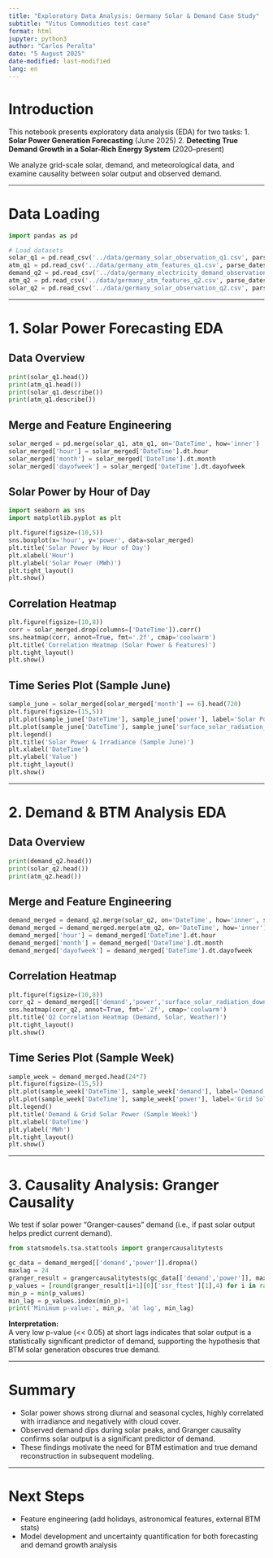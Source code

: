 ```yaml
---
title: "Exploratory Data Analysis: Germany Solar & Demand Case Study"
subtitle: "Vitus Commodities test case"
format: html
jupyter: python3
author: "Carlos Peralta"
date: "5 August 2025"
date-modified: last-modified
lang: en
---
```



# Introduction

This notebook presents exploratory data analysis (EDA) for two tasks:
1. **Solar Power Generation Forecasting** (June 2025)
2. **Detecting True Demand Growth in a Solar-Rich Energy System** (2020–present)

We analyze grid-scale solar, demand, and meteorological data, and examine causality between solar output and observed demand.

---

# Data Loading

```python
import pandas as pd

# Load datasets
solar_q1 = pd.read_csv('../data/germany_solar_observation_q1.csv', parse_dates=['DateTime'])
atm_q1 = pd.read_csv('../data/germany_atm_features_q1.csv', parse_dates=['DateTime'])
demand_q2 = pd.read_csv('../data/germany_electricity_demand_observation_q2.csv', parse_dates=['DateTime'])
atm_q2 = pd.read_csv('../data/germany_atm_features_q2.csv', parse_dates=['DateTime'])
solar_q2 = pd.read_csv('../data/germany_solar_observation_q2.csv', parse_dates=['DateTime'])
```

---

# 1. Solar Power Forecasting EDA

## Data Overview

```python
print(solar_q1.head())
print(atm_q1.head())
print(solar_q1.describe())
print(atm_q1.describe())
```

## Merge and Feature Engineering

```python
solar_merged = pd.merge(solar_q1, atm_q1, on='DateTime', how='inner')
solar_merged['hour'] = solar_merged['DateTime'].dt.hour
solar_merged['month'] = solar_merged['DateTime'].dt.month
solar_merged['dayofweek'] = solar_merged['DateTime'].dt.dayofweek
```

## Solar Power by Hour of Day

```python
import seaborn as sns
import matplotlib.pyplot as plt

plt.figure(figsize=(10,5))
sns.boxplot(x='hour', y='power', data=solar_merged)
plt.title('Solar Power by Hour of Day')
plt.xlabel('Hour')
plt.ylabel('Solar Power (MWh)')
plt.tight_layout()
plt.show()
```

## Correlation Heatmap

```python
plt.figure(figsize=(10,8))
corr = solar_merged.drop(columns=['DateTime']).corr()
sns.heatmap(corr, annot=True, fmt='.2f', cmap='coolwarm')
plt.title('Correlation Heatmap (Solar Power & Features)')
plt.tight_layout()
plt.show()
```

## Time Series Plot (Sample June)

```python
sample_june = solar_merged[solar_merged['month'] == 6].head(720)
plt.figure(figsize=(15,5))
plt.plot(sample_june['DateTime'], sample_june['power'], label='Solar Power')
plt.plot(sample_june['DateTime'], sample_june['surface_solar_radiation_downwards'], label='Solar Irradiance')
plt.legend()
plt.title('Solar Power & Irradiance (Sample June)')
plt.xlabel('DateTime')
plt.ylabel('Value')
plt.tight_layout()
plt.show()
```

---

# 2. Demand & BTM Analysis EDA

## Data Overview

```python
print(demand_q2.head())
print(solar_q2.head())
print(atm_q2.head())
```

## Merge and Feature Engineering

```python
demand_merged = demand_q2.merge(solar_q2, on='DateTime', how='inner', suffixes=('_demand', '_solar'))
demand_merged = demand_merged.merge(atm_q2, on='DateTime', how='inner')
demand_merged['hour'] = demand_merged['DateTime'].dt.hour
demand_merged['month'] = demand_merged['DateTime'].dt.month
demand_merged['dayofweek'] = demand_merged['DateTime'].dt.dayofweek
```

## Correlation Heatmap

```python
plt.figure(figsize=(10,8))
corr_q2 = demand_merged[['demand','power','surface_solar_radiation_downwards','temperature_2m','total_cloud_cover','hour']].corr()
sns.heatmap(corr_q2, annot=True, fmt='.2f', cmap='coolwarm')
plt.title('Q2 Correlation Heatmap (Demand, Solar, Weather)')
plt.tight_layout()
plt.show()
```

## Time Series Plot (Sample Week)

```python
sample_week = demand_merged.head(24*7)
plt.figure(figsize=(15,5))
plt.plot(sample_week['DateTime'], sample_week['demand'], label='Demand')
plt.plot(sample_week['DateTime'], sample_week['power'], label='Grid Solar Power')
plt.legend()
plt.title('Demand & Grid Solar Power (Sample Week)')
plt.xlabel('DateTime')
plt.ylabel('MWh')
plt.tight_layout()
plt.show()
```

---

# 3. Causality Analysis: Granger Causality

We test if solar power "Granger-causes" demand (i.e., if past solar output helps predict current demand).

```python
from statsmodels.tsa.stattools import grangercausalitytests

gc_data = demand_merged[['demand','power']].dropna()
maxlag = 24
granger_result = grangercausalitytests(gc_data[['demand','power']], maxlag=maxlag, verbose=False)
p_values = [round(granger_result[i+1][0]['ssr_ftest'][1],4) for i in range(maxlag)]
min_p = min(p_values)
min_lag = p_values.index(min_p)+1
print('Minimum p-value:', min_p, 'at lag', min_lag)
```

**Interpretation:**  
A very low p-value (<< 0.05) at short lags indicates that solar output is a statistically significant predictor of demand, supporting the hypothesis that BTM solar generation obscures true demand.

---

# Summary

- Solar power shows strong diurnal and seasonal cycles, highly correlated with irradiance and negatively with cloud cover.
- Observed demand dips during solar peaks, and Granger causality confirms solar output is a significant predictor of demand.
- These findings motivate the need for BTM estimation and true demand reconstruction in subsequent modeling.

---

# Next Steps

- Feature engineering (add holidays, astronomical features, external BTM stats)
- Model development and uncertainty quantification for both forecasting and demand growth analysis

